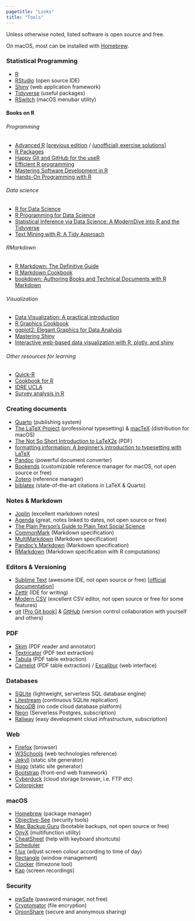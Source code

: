 ```yaml
---
pagetitle: "Links"
title: "Tools"
---
```


Unless otherwise noted, listed software is open source and free. 

On macOS, most can be installed with [Homebrew](http://brew.sh/).

### Statistical Programming

-   [R](http://www.r-project.org)
-   [RStudio](https://posit.co/products/open-source/rstudio/) (open source IDE)
-   [Shiny](http://shiny.rstudio.com/) (web application framework)
-   [Tidyverse](http://www.tidyverse.org/) (useful packages)
-   [RSwitch](https://rud.is/rswitch/) (macOS menubar utility)

#### Books on R

###### Programming

-   [Advanced R](https://adv-r.hadley.nz/) \[[previous edition](http://adv-r.had.co.nz) / [(unofficial) exercise solutions](https://bookdown.org/Tazinho/Advanced-R-Solutions/)\]
-   [R Packages](https://r-pkgs.org/)
-   [Happy Git and GitHub for the useR](https://happygitwithr.com/)
-   [Efficient R programming](https://csgillespie.github.io/efficientR/)
-   [Mastering Software Development in R](https://bookdown.org/rdpeng/RProgDA/)
-   [Hands-On Programming with R](https://rstudio-education.github.io/hopr/)

###### Data science

-   [R for Data Science](http://r4ds.had.co.nz/)
-   [R Programming for Data Science](https://bookdown.org/rdpeng/rprogdatascience/)
-   [Statistical Inference via Data Science: A ModernDive into R and the Tidyverse](https://moderndive.com/)
-   [Text Mining with R: A Tidy Approach](https://www.tidytextmining.com/)

###### RMarkdown

-   [R Markdown: The Definitive Guide](https://bookdown.org/yihui/rmarkdown/)
-   [R Markdown Cookbook](https://bookdown.org/yihui/rmarkdown-cookbook/)
-   [bookdown: Authoring Books and Technical Documents with R Markdown](https://bookdown.org/yihui/bookdown/)

###### Visualization

-   [Data Visualization: A practical introduction](http://socviz.co/)
-   [R Graphics Cookbook](https://r-graphics.org/)
-   [ggplot2: Elegant Graphics for Data Analysis](https://ggplot2-book.org/)
-   [Mastering Shiny](https://mastering-shiny.org/)
-   [Interactive web-based data visualization with R, plotly, and shiny](https://plotly-r.com/)

###### Other resources for learning

-   [Quick-R](http://www.statmethods.net/index.html)
-   [Cookbook for R](http://www.cookbook-r.com/)
-   [IDRE UCLA](http://stats.idre.ucla.edu/r/)
-   [Survey analysis in R](http://r-survey.r-forge.r-project.org/survey/index.html)

### Creating documents

-   [Quarto](https://quarto.org) (publishing system)
-   [The LaTeX Project](http://www.latex-project.org) (professional typesetting) & [macTeX](http://www.tug.org/mactex/) (distribution for macOS)
-   [The Not So Short Introduction to LaTeX2ε](http://tug.ctan.org/info/lshort/english/lshort.pdf) (PDF)
-   [formatting information: A beginner's introduction to typesetting with LaTeX](http://www.ctan.org/tex-archive/info/beginlatex)
-   [Pandoc](http://pandoc.org/index.html) (powerful document converter)
-   [Bookends](http://www.sonnysoftware.com/bookends/bookends.html) (customizable reference manager for macOS, not open source or free)
-   [Zotero](http://www.zotero.org) (reference manager)
-   [biblatex](http://www.ctan.org/pkg/biblatex) (state-of-the-art citations in LaTeX & Quarto)

### Notes & Markdown

-   [Joplin](https://joplinapp.org/) (excellent markdown notes)
-   [Agenda](http://www.agenda.com) (great, notes linked to dates, not open source or free)
-   [The Plain Person's Guide to Plain Text Social Science](http://plain-text.co/)
-   [CommonMark](http://commonmark.org/) (Markdown specification)
-   [MultiMarkdown](http://fletcherpenney.net/multimarkdown/) (Markdown specification)
-   [Pandoc's Markdown](http://pandoc.org/MANUAL.html#pandocs-markdown) (Markdown specification)
-   [RMarkdown](https://rmarkdown.rstudio.com/) (Markdown specification with R computations)

### Editors & Versioning

-   [Sublime Text](http://www.sublimetext.com) (awesome IDE, not open source or free) \[[official documentation](http://www.sublimetext.com/docs/3/)\]
-   [Zettlr](http://www.zettlr.com/) (IDE for writing)
-   [Modern CSV](https://www.moderncsv.com/) (excellent CSV editor, not open source or free for some features)
-   [git](https://git-scm.com/) \[[Pro Git book](https://git-scm.com/book/en/v2)\] & [GitHub](https://github.com/) (version control collaboration with yourself and others)

### PDF

-   [Skim](https://skim-app.sourceforge.io/) (PDF reader and annotator)
-   [Textricator](https://textricator.mfj.io/) (PDF text extraction)
-   [Tabula](https://tabula.technology/) (PDF table extraction)
-   [Camelot](https://camelot-py.readthedocs.io/en/master/) (PDF table extraction) / [Excalibur](https://excalibur-py.readthedocs.io/en/master/) (web interface)

### Databases

-   [SQLite](https://www.sqlite.org/) (lightweight, serverless SQL database engine)
-   [Litestream](https://litestream.io/) (continuous SQLite replication) 
-   [NocoDB](https://nocodb.com/) (no code cloud database platform)
-   [Neon](https://neon.tech/) (Serverless Postgres, subscription)
-   [Railway](https://railway.app/) (easy development cloud infrastructure, subscription)

### Web

-   [Firefox](https://www.mozilla.org/en-CA/firefox/new/) (browser)
-   [W3Schools](https://www.w3schools.com/) (web technologies reference)
-   [Jekyll](https://jekyllrb.com/) (static site generator)
-   [Hugo](https://gohugo.io/) (static site generator)
-   [Bootstrap](https://getbootstrap.com/) (front-end web framework)
<!-- -   [Gatsby](https://www.gatsbyjs.com/) (front-end web framework) -->
-   [Cyberduck](https://cyberduck.io/) (cloud storage browser, i.e. FTP etc)
-   [Colorpicker](https://colorpicker.fr/)

### macOS

-   [Homebrew](http://brew.sh/) (package manager)
-   [Objective-See](https://objective-see.com/) (security tools)
-   [Mac Backup Guru](https://macdaddy.io/mac-backup-software/) (bootable backups, not open source or free)
-   [OnyX](https://www.titanium-software.fr/en/onyx.html) (multifunction utility)
-   [CheatSheet](https://www.mediaatelier.com/CheatSheet/) (help with keyboard shortcuts)
-   [Scheduler](https://www.macscheduler.net/index.html)
-   [f.lux](https://justgetflux.com/) (adjust screen colour according to time of day)
-   [Rectangle](https://rectangleapp.com/) (window management)
-   [Clocker](https://abhishekbanthia.com/clocker/) (timezone tool)
-   [Kap](https://getkap.co/) (screen recordings)

### Security

-   [pwSafe](http://pwsafe.info/) (password manager, not free)
-   [Cryptomator](https://cryptomator.org/) (file encryption)
-   [OnionShare](https://onionshare.org/) (secure and anonymous sharing)
